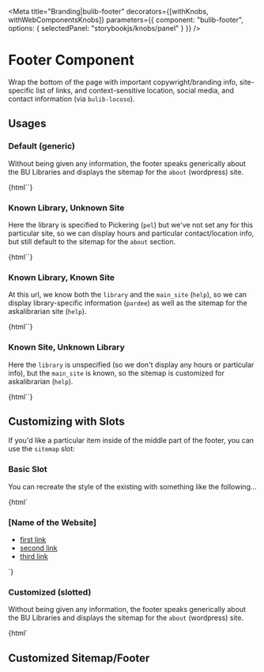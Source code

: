 
<Meta 
  title="Branding|bulib-footer"
  decorators={[withKnobs, withWebComponentsKnobs]}
  parameters={{
    component: "bulib-footer",
    options: { selectedPanel: "storybookjs/knobs/panel" }
  }}
/>

# Footer Component

Wrap the bottom of the page with important copywright/branding info, site-specific list of links, 
  and context-sensitive location, social media, and contact information (via `bulib-locoso`).

## Usages 

### Default (generic)

Without being given any information, the footer speaks generically about the BU Libraries
  and displays the sitemap for the `about` (wordpress) site.

<Preview withToolbar>
  <Story name="default">
    {html`<bulib-footer></bulib-footer>`}
  </Story>
</Preview>

### Known Library, Unknown Site

Here the library is specified to Pickering (`pel`) but we've not set any for this particular site, 
  so we can display hours and particular contact/location info, but still default to the sitemap 
  for the `about` section.

<Preview withToolbar>
  <Story name="known-library">
    {html`<bulib-footer curr_url="http://bu.libcal.com/booking/Pickering-quietstudy"></bulib-footer>`}
  </Story>
</Preview>

### Known Library, Known Site

At this url, we know both the `library` and the `main_site` (`help`), so we can display 
  library-specific information (`pardee`) as well as the sitemap for the askalibrarian site (`help`).

<Preview withToolbar>
  <Story name="known-library-site">
    {html`<bulib-footer curr_url="https://askalibrarian.bu.edu/businessFAQs/"></bulib-footer>`}
  </Story>
</Preview>


### Known Site, Unknown Library

Here the `library` is unspecified (so we don't display any hours or particular info), but the
  `main_site` is known, so the sitemap is customized for askalibrarian (`help`).

<Preview withToolbar>
  <Story name="known-site">
    {html`<bulib-footer curr_url="https://askalibrarian.com/"></bulib-footer>`}
  </Story>
</Preview>

## Customizing with Slots

If you'd like a particular item inside of the middle part of the footer, you can use the `sitemap` slot:

### Basic Slot 

You can recreate the style of the existing with something like the following...

<Preview withToolbar>
  <Story name="slotted-basic">
    {html`
      <bulib-footer>
        <div slot="sitemap">
          <h3>[Name of the Website]</h3>
          <ul class="no-bullet">
            <li><a href="" class="white-link">first link</a></li>
            <li><a href="" class="white-link">second link</a></li>
            <li><a href="" class="white-link">third link</a></li>
          </ul>
        </div>
      </bulib-footer>
    `}
  </Story>
</Preview>


### Customized (slotted)

Without being given any information, the footer speaks generically about the BU Libraries
  and displays the sitemap for the `about` (wordpress) site.

<Preview withToolbar>
  <Story name="slotted-custom">
    {html`
      <bulib-footer>
        <div slot="sitemap" style="height: 100%;" class="secondary-menu flexw space-evenly mvs">
          <h2>Customized Sitemap/Footer</h3>
          <bulib-color var="--color-primary-background" white></bulib-color>
          <bulib-card icon="view_compact" title="bulib-card"
            description="you really can put anything in here" link="https://bu.edu/library/help/visiting-the-libraries"></bulib-card>
        </div>
      </bulib-footer>`}
  </Story>
</Preview>


## API - Properties 

<Props of="bulib-footer" />

